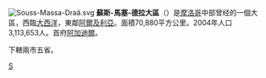 {{Unreferenced|time=2019-02-28T07:38:41+00:00}}
[[File:Souss-Massa-Draâ.svg|right]]
'''蘇斯-馬塞-德拉大區'''（{{lang-ar|سوس ماسة درعة}}）是[[摩洛哥|摩洛哥]]中部曾经的一個大區，西臨[[大西洋|大西洋]]，東鄰[[阿爾及利亞|阿爾及利亞]]。面積70,880平方公里。2004年人口3,113,653人。首府[[阿加迪爾|阿加迪爾]]。

下轄兩市五省。

{{摩洛哥行政區劃}}

[[Category:摩洛哥前大区|S]]